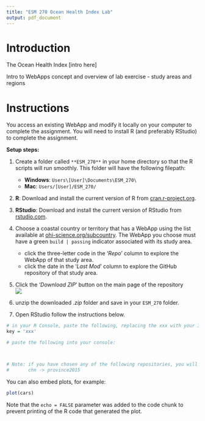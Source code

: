 ```yaml
---
title: "ESM 270 Ocean Health Index Lab"
output: pdf_document
---
```


# Introduction

The Ocean Health Index [intro here]

Intro to WebApps concept and overview of lab exercise
 - study areas and regions

# Instructions

You access an existing WebApp and modify it locally on your computer to complete the assignment. You will need to install R (and preferably RStudio) to complete the assignment. 

**Setup steps:**

1. Create a folder called `**ESM_270**` in your home directory so that the R scripts will run smoothly. This folder will have the following filepath:
    - **Windows**: `Users\[User]\Documents\ESM_270\`
    - **Mac**: `Users/[User]/ESM_270/`

2. **R**: Download and install the current version of R from [cran.r-project.org](http://cran.r-project.org/). 

3. **RStudio**: Download and install the current version of RStudio from [rstudio.com](www.rstudio.com). 

4. Choose a coastal country or territory that has a WebApp using the list available at [ohi-science.org/subcountry](). The WebApp you choose must have a green `build | passing` indicator associated with its study area. 
    - click the three-letter code in the '*Repo*' column to explore the WebApp of that study area. 
    - click the date in the '*Last Mod*' column to explore the GitHub repository of that study area. 

5. Click the '*Download ZIP*' button on the main page of the repository  
    ![](./figures/downloadZIP.png)

6. unzip the downloaded *.zip* folder and save in your `ESM_270` folder. 
  
7. Open RStudio follow the instructions below. 


```r

# in your R Console, paste the following, replacing the xxx with your 3-letter code.
key = 'xxx'

```

```r

# paste the following into your console:



# Note: if you have chosen any of the following repositories, you will need to make the following substitutions for subcountry2014:
#       chn -> province2015

```

You can also embed plots, for example:

```r
plot(cars)
```

Note that the `echo = FALSE` parameter was added to the code chunk to prevent printing of the R code that generated the plot.

